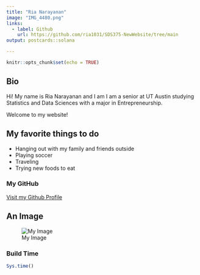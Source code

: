 ```yaml
---
title: "Ria Narayanan"
image: "IMG_4480.png"
links:
  - label: Github
    url: https://github.com/ria1031/SDS375-NewWebsite/tree/main
output: postcards::solana

---
```




```r
knitr::opts_chunk$set(echo = TRUE)
```

## Bio

Hi! My name is Ria Narayanan and I am I am a senior at UT Austin studying Statistics and Data Sciences with a major in Entrepreneurship.


Welcome to my website!



## My favorite things to do

- Hanging out with my family and friends outside
- Playing soccer
- Traveling
- Trying new foods to eat

### My GitHub

[Visit my Github Profile](https://github.com/ria1031/SDS375-NewWebsite/tree/main)

## An Image
![My Image](IMG_4480.png)


### Build Time

```r
Sys.time()

```

